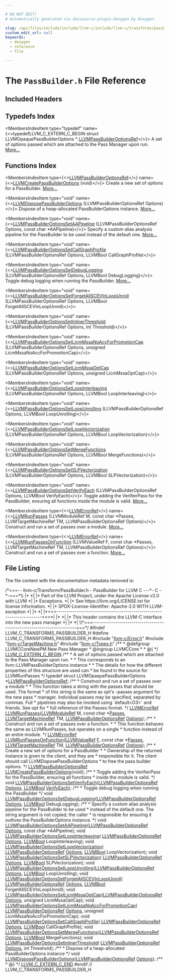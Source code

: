 ```yaml
---

# DO NOT EDIT!
# Automatically generated via docusaurus-plugin-doxygen by Doxygen.

slug: /api/files/include/include/llvm-c/include/llvm-c/transforms/passbuilder-h
custom_edit_url: null
keywords:
  - doxygen
  - reference
  - file

---
```





# The `PassBuilder.h` File Reference

<DoxygenPage pluginConfig={pluginConfig}>



## Included Headers

<IncludesList>
<IncludesListItem
  filePath="llvm-c/Error.h"
  permalink="/docs/api/files/include/include/llvm-c/error-h"
  isLocal="true" />
<IncludesListItem
  filePath="llvm-c/TargetMachine.h"
  permalink="/docs/api/files/include/include/llvm-c/targetmachine-h"
  isLocal="true" />
<IncludesListItem
  filePath="llvm-c/Types.h"
  permalink="/docs/api/files/include/include/llvm-c/types-h"
  isLocal="true" />
</IncludesList>

## Typedefs Index

<MembersIndex>

<MembersIndexItem
  type="typedef"
  name={<>typedefLLVM&#95;C&#95;EXTERN&#95;C&#95;BEGIN struct LLVMOpaquePassBuilderOptions &#42; <a href="/docs/api/groups/llvmccorenewpm/#gab96a23e2cec5c8e689f952c7c9daadb9">LLVMPassBuilderOptionsRef</a></>}>
A set of options passed which are attached to the Pass Manager upon run. <a href="/docs/api/groups/llvmccorenewpm/#gab96a23e2cec5c8e689f952c7c9daadb9">More...</a>
</MembersIndexItem>

</MembersIndex>

## Functions Index

<MembersIndex>

<MembersIndexItem
  type={<><a href="/docs/api/groups/llvmccorenewpm/#gab96a23e2cec5c8e689f952c7c9daadb9">LLVMPassBuilderOptionsRef</a></>}
  name={<><a href="/docs/api/groups/llvmccorenewpm/#ga0fe3fac04d1cb0d18d24b194794678ac">LLVMCreatePassBuilderOptions</a> (void)</>}>
Create a new set of options for a PassBuilder. <a href="/docs/api/groups/llvmccorenewpm/#ga0fe3fac04d1cb0d18d24b194794678ac">More...</a>
</MembersIndexItem>

<MembersIndexItem
  type="void"
  name={<><a href="/docs/api/groups/llvmccorenewpm/#ga2845b29f9e47f8fea2befeca45b07e79">LLVMDisposePassBuilderOptions</a> (LLVMPassBuilderOptionsRef Options)</>}>
Dispose of a heap-allocated PassBuilderOptions instance. <a href="/docs/api/groups/llvmccorenewpm/#ga2845b29f9e47f8fea2befeca45b07e79">More...</a>
</MembersIndexItem>

<MembersIndexItem
  type="void"
  name={<><a href="/docs/api/groups/llvmccorenewpm/#gab90315ff95335ee7bd709a1d57096083">LLVMPassBuilderOptionsSetAAPipeline</a> (LLVMPassBuilderOptionsRef Options, const char &#42;AAPipeline)</>}>
Specify a custom alias analysis pipeline for the PassBuilder to be used instead of the default one. <a href="/docs/api/groups/llvmccorenewpm/#gab90315ff95335ee7bd709a1d57096083">More...</a>
</MembersIndexItem>

<MembersIndexItem
  type="void"
  name={<><a href="/docs/api/groups/llvmccorenewpm/#ga5d2827f09e9253bff90efda50f8646ba">LLVMPassBuilderOptionsSetCallGraphProfile</a> (LLVMPassBuilderOptionsRef Options, LLVMBool CallGraphProfile)</>}>
</MembersIndexItem>

<MembersIndexItem
  type="void"
  name={<><a href="/docs/api/groups/llvmccorenewpm/#ga0e6798311686167ea8c6d52d2c68245b">LLVMPassBuilderOptionsSetDebugLogging</a> (LLVMPassBuilderOptionsRef Options, LLVMBool DebugLogging)</>}>
Toggle debug logging when running the PassBuilder. <a href="/docs/api/groups/llvmccorenewpm/#ga0e6798311686167ea8c6d52d2c68245b">More...</a>
</MembersIndexItem>

<MembersIndexItem
  type="void"
  name={<><a href="/docs/api/groups/llvmccorenewpm/#gacfd7457e6582843ca42e6011418be891">LLVMPassBuilderOptionsSetForgetAllSCEVInLoopUnroll</a> (LLVMPassBuilderOptionsRef Options, LLVMBool ForgetAllSCEVInLoopUnroll)</>}>
</MembersIndexItem>

<MembersIndexItem
  type="void"
  name={<><a href="/docs/api/groups/llvmccorenewpm/#ga48b51173f261a787eb243c86b5a012e4">LLVMPassBuilderOptionsSetInlinerThreshold</a> (LLVMPassBuilderOptionsRef Options, int Threshold)</>}>
</MembersIndexItem>

<MembersIndexItem
  type="void"
  name={<><a href="/docs/api/groups/llvmccorenewpm/#ga394cea3608ff09d97f3a164704ef78ce">LLVMPassBuilderOptionsSetLicmMssaNoAccForPromotionCap</a> (LLVMPassBuilderOptionsRef Options, unsigned LicmMssaNoAccForPromotionCap)</>}>
</MembersIndexItem>

<MembersIndexItem
  type="void"
  name={<><a href="/docs/api/groups/llvmccorenewpm/#ga27d8155739262738247c2e10be936e68">LLVMPassBuilderOptionsSetLicmMssaOptCap</a> (LLVMPassBuilderOptionsRef Options, unsigned LicmMssaOptCap)</>}>
</MembersIndexItem>

<MembersIndexItem
  type="void"
  name={<><a href="/docs/api/groups/llvmccorenewpm/#gade89b3aed22dd6f3616c0578828dfc07">LLVMPassBuilderOptionsSetLoopInterleaving</a> (LLVMPassBuilderOptionsRef Options, LLVMBool LoopInterleaving)</>}>
</MembersIndexItem>

<MembersIndexItem
  type="void"
  name={<><a href="/docs/api/groups/llvmccorenewpm/#ga7063db6cd5a828b75a830a75011c7313">LLVMPassBuilderOptionsSetLoopUnrolling</a> (LLVMPassBuilderOptionsRef Options, LLVMBool LoopUnrolling)</>}>
</MembersIndexItem>

<MembersIndexItem
  type="void"
  name={<><a href="/docs/api/groups/llvmccorenewpm/#ga5fd1b2ca28ad492f2cab4a189b56c222">LLVMPassBuilderOptionsSetLoopVectorization</a> (LLVMPassBuilderOptionsRef Options, LLVMBool LoopVectorization)</>}>
</MembersIndexItem>

<MembersIndexItem
  type="void"
  name={<><a href="/docs/api/groups/llvmccorenewpm/#ga0a26bfce0c16b662c57b619fef542bde">LLVMPassBuilderOptionsSetMergeFunctions</a> (LLVMPassBuilderOptionsRef Options, LLVMBool MergeFunctions)</>}>
</MembersIndexItem>

<MembersIndexItem
  type="void"
  name={<><a href="/docs/api/groups/llvmccorenewpm/#ga4a8f0bbc064a868e343595d6ffdfb0b1">LLVMPassBuilderOptionsSetSLPVectorization</a> (LLVMPassBuilderOptionsRef Options, LLVMBool SLPVectorization)</>}>
</MembersIndexItem>

<MembersIndexItem
  type="void"
  name={<><a href="/docs/api/groups/llvmccorenewpm/#ga1f4b0b26dccab6bd18dc0461a4655758">LLVMPassBuilderOptionsSetVerifyEach</a> (LLVMPassBuilderOptionsRef Options, LLVMBool VerifyEach)</>}>
Toggle adding the VerifierPass for the PassBuilder, ensuring all functions inside the module is valid. <a href="/docs/api/groups/llvmccorenewpm/#ga1f4b0b26dccab6bd18dc0461a4655758">More...</a>
</MembersIndexItem>

<MembersIndexItem
  type={<><a href="/docs/api/groups/llvmcerror/#gad81d81a316ef38888533a24b786a6605">LLVMErrorRef</a></>}
  name={<><a href="/docs/api/groups/llvmccorenewpm/#gae3e632706254c18142e979ad1aec63a9">LLVMRunPasses</a> (LLVMModuleRef M, const char &#42;Passes, LLVMTargetMachineRef TM, LLVMPassBuilderOptionsRef Options)</>}>
Construct and run a set of passes over a module. <a href="/docs/api/groups/llvmccorenewpm/#gae3e632706254c18142e979ad1aec63a9">More...</a>
</MembersIndexItem>

<MembersIndexItem
  type={<><a href="/docs/api/groups/llvmcerror/#gad81d81a316ef38888533a24b786a6605">LLVMErrorRef</a></>}
  name={<><a href="/docs/api/groups/llvmccorenewpm/#gaf31caae4259f8aaaac2d6cc296a3c952">LLVMRunPassesOnFunction</a> (LLVMValueRef F, const char &#42;Passes, LLVMTargetMachineRef TM, LLVMPassBuilderOptionsRef Options)</>}>
Construct and run a set of passes over a function. <a href="/docs/api/groups/llvmccorenewpm/#gaf31caae4259f8aaaac2d6cc296a3c952">More...</a>
</MembersIndexItem>

</MembersIndex>


## File Listing

The file content with the documentation metadata removed is:

<ProgramListing>

<Link id="l00001" /><CodeLine lineNumber="1"><Highlight kind="comment">/&#42;===-- llvm-c/Transform/PassBuilder.h - PassBuilder for LLVM C ---&#42;- C -&#42;-===&#42;\\</Highlight></CodeLine>
<Link id="l00002" /><CodeLine lineNumber="2"><Highlight kind="comment">|&#42;                                                                            &#42;|</Highlight></CodeLine>
<Link id="l00003" /><CodeLine lineNumber="3"><Highlight kind="comment">|&#42; Part of the LLVM Project, under the Apache License v2.0 with LLVM          &#42;|</Highlight></CodeLine>
<Link id="l00004" /><CodeLine lineNumber="4"><Highlight kind="comment">|&#42; Exceptions.                                                                &#42;|</Highlight></CodeLine>
<Link id="l00005" /><CodeLine lineNumber="5"><Highlight kind="comment">|&#42; See https://llvm.org/LICENSE.txt for license information.                  &#42;|</Highlight></CodeLine>
<Link id="l00006" /><CodeLine lineNumber="6"><Highlight kind="comment">|&#42; SPDX-License-Identifier: Apache-2.0 WITH LLVM-exception                    &#42;|</Highlight></CodeLine>
<Link id="l00007" /><CodeLine lineNumber="7"><Highlight kind="comment">|&#42;                                                                            &#42;|</Highlight></CodeLine>
<Link id="l00008" /><CodeLine lineNumber="8"><Highlight kind="comment">|&#42;===----------------------------------------------------------------------===&#42;|</Highlight></CodeLine>
<Link id="l00009" /><CodeLine lineNumber="9"><Highlight kind="comment">|&#42;                                                                            &#42;|</Highlight></CodeLine>
<Link id="l00010" /><CodeLine lineNumber="10"><Highlight kind="comment">|&#42; This header contains the LLVM-C interface into the new pass manager        &#42;|</Highlight></CodeLine>
<Link id="l00011" /><CodeLine lineNumber="11"><Highlight kind="comment">|&#42;                                                                            &#42;|</Highlight></CodeLine>
<Link id="l00012" /><CodeLine lineNumber="12"><Highlight kind="comment">\\&#42;===----------------------------------------------------------------------===&#42;/</Highlight><Highlight kind="normal"></Highlight></CodeLine>
<Link id="l00013" /><CodeLine lineNumber="13"><Highlight kind="normal"></Highlight></CodeLine>
<Link id="l00014" /><CodeLine lineNumber="14"><Highlight kind="normal"></Highlight><Highlight kind="preprocessor">#ifndef LLVM&#95;C&#95;TRANSFORMS&#95;PASSBUILDER&#95;H</Highlight><Highlight kind="normal"></Highlight></CodeLine>
<Link id="l00015" /><CodeLine lineNumber="15"><Highlight kind="normal"></Highlight><Highlight kind="preprocessor">#define LLVM&#95;C&#95;TRANSFORMS&#95;PASSBUILDER&#95;H</Highlight><Highlight kind="normal"></Highlight></CodeLine>
<Link id="l00016" /><CodeLine lineNumber="16"><Highlight kind="normal"></Highlight></CodeLine>
<Link id="l00017" /><CodeLine lineNumber="17"><Highlight kind="normal"></Highlight><Highlight kind="preprocessor">#include &quot;<a href="/docs/api/files/include/include/llvm-c/error-h">llvm-c/Error.h</a>&quot;</Highlight><Highlight kind="normal"></Highlight></CodeLine>
<Link id="l00018" /><CodeLine lineNumber="18"><Highlight kind="normal"></Highlight><Highlight kind="preprocessor">#include &quot;<a href="/docs/api/files/include/include/llvm-c/targetmachine-h">llvm-c/TargetMachine.h</a>&quot;</Highlight><Highlight kind="normal"></Highlight></CodeLine>
<Link id="l00019" /><CodeLine lineNumber="19"><Highlight kind="normal"></Highlight><Highlight kind="preprocessor">#include &quot;<a href="/docs/api/files/include/include/llvm-c/types-h">llvm-c/Types.h</a>&quot;</Highlight><Highlight kind="normal"></Highlight></CodeLine>
<Link id="l00020" /><CodeLine lineNumber="20"><Highlight kind="normal"></Highlight><Highlight kind="comment"></Highlight></CodeLine>
<Link id="l00021" /><CodeLine lineNumber="21"><Highlight kind="comment">/&#42;&#42;</Highlight></CodeLine>
<Link id="l00022" /><CodeLine lineNumber="22"><Highlight kind="comment"> &#42; @defgroup LLVMCCoreNewPM New Pass Manager</Highlight></CodeLine>
<Link id="l00023" /><CodeLine lineNumber="23"><Highlight kind="comment"> &#42; @ingroup LLVMCCore</Highlight></CodeLine>
<Link id="l00024" /><CodeLine lineNumber="24"><Highlight kind="comment"> &#42;</Highlight></CodeLine>
<Link id="l00025" /><CodeLine lineNumber="25"><Highlight kind="comment"> &#42; @&#123;</Highlight></CodeLine>
<Link id="l00026" /><CodeLine lineNumber="26"><Highlight kind="comment"> &#42;/</Highlight><Highlight kind="normal"></Highlight></CodeLine>
<Link id="l00027" /><CodeLine lineNumber="27"><Highlight kind="normal"></Highlight></CodeLine>
<Link id="l00028" /><CodeLine lineNumber="28"><Highlight kind="normal"><a href="/docs/api/files/include/include/llvm-c/externc-h/#a4789aaabaa5bf3b7a549171b47cc4d4a">LLVM&#95;C&#95;EXTERN&#95;C&#95;BEGIN</a></Highlight></CodeLine>
<Link id="l00029" /><CodeLine lineNumber="29"><Highlight kind="normal"></Highlight><Highlight kind="comment"></Highlight></CodeLine>
<Link id="l00030" /><CodeLine lineNumber="30"><Highlight kind="comment">/&#42;&#42;</Highlight></CodeLine>
<Link id="l00031" /><CodeLine lineNumber="31"><Highlight kind="comment"> &#42; A set of options passed which are attached to the Pass Manager upon run.</Highlight></CodeLine>
<Link id="l00032" /><CodeLine lineNumber="32"><Highlight kind="comment"> &#42;</Highlight></CodeLine>
<Link id="l00033" /><CodeLine lineNumber="33"><Highlight kind="comment"> &#42; This corresponds to an llvm::LLVMPassBuilderOptions instance</Highlight></CodeLine>
<Link id="l00034" /><CodeLine lineNumber="34"><Highlight kind="comment"> &#42;</Highlight></CodeLine>
<Link id="l00035" /><CodeLine lineNumber="35"><Highlight kind="comment"> &#42; The details for how the different properties of this structure are used can</Highlight></CodeLine>
<Link id="l00036" /><CodeLine lineNumber="36"><Highlight kind="comment"> &#42; be found in the source for LLVMRunPasses</Highlight></CodeLine>
<Link id="l00037" /><CodeLine lineNumber="37"><Highlight kind="comment"> &#42;/</Highlight><Highlight kind="normal"></Highlight></CodeLine>
<Link id="l00038" /><CodeLine lineNumber="38" lineLink="/docs/api/groups/llvmccorenewpm/#gab96a23e2cec5c8e689f952c7c9daadb9"><Highlight kind="normal"></Highlight><Highlight kind="keyword">typedef</Highlight><Highlight kind="normal"> </Highlight><Highlight kind="keyword">struct </Highlight><Highlight kind="normal">LLVMOpaquePassBuilderOptions &#42;<a href="/docs/api/groups/llvmccorenewpm/#gab96a23e2cec5c8e689f952c7c9daadb9">LLVMPassBuilderOptionsRef</a>;</Highlight></CodeLine>
<Link id="l00039" /><CodeLine lineNumber="39"><Highlight kind="normal"></Highlight><Highlight kind="comment"></Highlight></CodeLine>
<Link id="l00040" /><CodeLine lineNumber="40"><Highlight kind="comment">/&#42;&#42;</Highlight></CodeLine>
<Link id="l00041" /><CodeLine lineNumber="41"><Highlight kind="comment"> &#42; Construct and run a set of passes over a module</Highlight></CodeLine>
<Link id="l00042" /><CodeLine lineNumber="42"><Highlight kind="comment"> &#42;</Highlight></CodeLine>
<Link id="l00043" /><CodeLine lineNumber="43"><Highlight kind="comment"> &#42; This function takes a string with the passes that should be used. The format</Highlight></CodeLine>
<Link id="l00044" /><CodeLine lineNumber="44"><Highlight kind="comment"> &#42; of this string is the same as opt&#39;s -passes argument for the new pass</Highlight></CodeLine>
<Link id="l00045" /><CodeLine lineNumber="45"><Highlight kind="comment"> &#42; manager. Individual passes may be specified, separated by commas. Full</Highlight></CodeLine>
<Link id="l00046" /><CodeLine lineNumber="46"><Highlight kind="comment"> &#42; pipelines may also be invoked using &#96;default&lt;O3&gt;&#96; and friends. See opt for</Highlight></CodeLine>
<Link id="l00047" /><CodeLine lineNumber="47"><Highlight kind="comment"> &#42; full reference of the Passes format.</Highlight></CodeLine>
<Link id="l00048" /><CodeLine lineNumber="48"><Highlight kind="comment"> &#42;/</Highlight><Highlight kind="normal"></Highlight></CodeLine>
<Link id="l00049" /><CodeLine lineNumber="49"><Highlight kind="normal"><a href="/docs/api/groups/llvmcerror/#gad81d81a316ef38888533a24b786a6605">LLVMErrorRef</a> <a href="/docs/api/groups/llvmccorenewpm/#gae3e632706254c18142e979ad1aec63a9">LLVMRunPasses</a>(<a href="/docs/api/groups/llvmcsupporttypes/#gad1d1bb5f901c903a0cf09c5a053c9c56">LLVMModuleRef</a> M, </Highlight><Highlight kind="keyword">const</Highlight><Highlight kind="normal"> </Highlight><Highlight kind="keywordtype">char</Highlight><Highlight kind="normal"> &#42;<a href="/docs/api/files/lib/lib/passes/passbuilderbindings-cpp/#a4a1f52f59d0b4cc188f43fbfdccf6c54">Passes</a>,</Highlight></CodeLine>
<Link id="l00050" /><CodeLine lineNumber="50"><Highlight kind="normal">                           <a href="/docs/api/groups/llvmctarget/#ga2fd34441d1fdf9466981c6c95caea314">LLVMTargetMachineRef</a> TM,</Highlight></CodeLine>
<Link id="l00051" /><CodeLine lineNumber="51"><Highlight kind="normal">                           <a href="/docs/api/groups/llvmccorenewpm/#gab96a23e2cec5c8e689f952c7c9daadb9">LLVMPassBuilderOptionsRef</a> <a href="/docs/api/files/lib/lib/debuginfo/lib/debuginfo/logicalview/lib/debuginfo/logicalview/core/lvoptions-cpp/#ab4088b7a11f3cbc38ac16a6e9c72494e">Options</a>);</Highlight></CodeLine>
<Link id="l00052" /><CodeLine lineNumber="52"><Highlight kind="normal"></Highlight><Highlight kind="comment"></Highlight></CodeLine>
<Link id="l00053" /><CodeLine lineNumber="53"><Highlight kind="comment">/&#42;&#42;</Highlight></CodeLine>
<Link id="l00054" /><CodeLine lineNumber="54"><Highlight kind="comment"> &#42; Construct and run a set of passes over a function.</Highlight></CodeLine>
<Link id="l00055" /><CodeLine lineNumber="55"><Highlight kind="comment"> &#42;</Highlight></CodeLine>
<Link id="l00056" /><CodeLine lineNumber="56"><Highlight kind="comment"> &#42; This function behaves the same as LLVMRunPasses, but operates on a single</Highlight></CodeLine>
<Link id="l00057" /><CodeLine lineNumber="57"><Highlight kind="comment"> &#42; function instead of an entire module.</Highlight></CodeLine>
<Link id="l00058" /><CodeLine lineNumber="58"><Highlight kind="comment"> &#42;/</Highlight><Highlight kind="normal"></Highlight></CodeLine>
<Link id="l00059" /><CodeLine lineNumber="59"><Highlight kind="normal"><a href="/docs/api/groups/llvmcerror/#gad81d81a316ef38888533a24b786a6605">LLVMErrorRef</a> <a href="/docs/api/groups/llvmccorenewpm/#gaf31caae4259f8aaaac2d6cc296a3c952">LLVMRunPassesOnFunction</a>(<a href="/docs/api/groups/llvmcsupporttypes/#ga113ce952344691b8304a43a314f8be17">LLVMValueRef</a> <a href="/docs/api/files/lib/lib/support/md5-cpp/#a96d73bbd7af15cb1fc38c3f4a3bd82e9">F</a>, </Highlight><Highlight kind="keyword">const</Highlight><Highlight kind="normal"> </Highlight><Highlight kind="keywordtype">char</Highlight><Highlight kind="normal"> &#42;<a href="/docs/api/files/lib/lib/passes/passbuilderbindings-cpp/#a4a1f52f59d0b4cc188f43fbfdccf6c54">Passes</a>,</Highlight></CodeLine>
<Link id="l00060" /><CodeLine lineNumber="60"><Highlight kind="normal">                                     <a href="/docs/api/groups/llvmctarget/#ga2fd34441d1fdf9466981c6c95caea314">LLVMTargetMachineRef</a> TM,</Highlight></CodeLine>
<Link id="l00061" /><CodeLine lineNumber="61"><Highlight kind="normal">                                     <a href="/docs/api/groups/llvmccorenewpm/#gab96a23e2cec5c8e689f952c7c9daadb9">LLVMPassBuilderOptionsRef</a> <a href="/docs/api/files/lib/lib/debuginfo/lib/debuginfo/logicalview/lib/debuginfo/logicalview/core/lvoptions-cpp/#ab4088b7a11f3cbc38ac16a6e9c72494e">Options</a>);</Highlight></CodeLine>
<Link id="l00062" /><CodeLine lineNumber="62"><Highlight kind="normal"></Highlight><Highlight kind="comment"></Highlight></CodeLine>
<Link id="l00063" /><CodeLine lineNumber="63"><Highlight kind="comment">/&#42;&#42;</Highlight></CodeLine>
<Link id="l00064" /><CodeLine lineNumber="64"><Highlight kind="comment"> &#42; Create a new set of options for a PassBuilder</Highlight></CodeLine>
<Link id="l00065" /><CodeLine lineNumber="65"><Highlight kind="comment"> &#42;</Highlight></CodeLine>
<Link id="l00066" /><CodeLine lineNumber="66"><Highlight kind="comment"> &#42; Ownership of the returned instance is given to the client, and they are</Highlight></CodeLine>
<Link id="l00067" /><CodeLine lineNumber="67"><Highlight kind="comment"> &#42; responsible for it. The client should call LLVMDisposePassBuilderOptions</Highlight></CodeLine>
<Link id="l00068" /><CodeLine lineNumber="68"><Highlight kind="comment"> &#42; to free the pass builder options.</Highlight></CodeLine>
<Link id="l00069" /><CodeLine lineNumber="69"><Highlight kind="comment"> &#42;/</Highlight><Highlight kind="normal"></Highlight></CodeLine>
<Link id="l00070" /><CodeLine lineNumber="70"><Highlight kind="normal"><a href="/docs/api/groups/llvmccorenewpm/#gab96a23e2cec5c8e689f952c7c9daadb9">LLVMPassBuilderOptionsRef</a> <a href="/docs/api/groups/llvmccorenewpm/#ga0fe3fac04d1cb0d18d24b194794678ac">LLVMCreatePassBuilderOptions</a>(</Highlight><Highlight kind="keywordtype">void</Highlight><Highlight kind="normal">);</Highlight></CodeLine>
<Link id="l00071" /><CodeLine lineNumber="71"><Highlight kind="normal"></Highlight><Highlight kind="comment"></Highlight></CodeLine>
<Link id="l00072" /><CodeLine lineNumber="72"><Highlight kind="comment">/&#42;&#42;</Highlight></CodeLine>
<Link id="l00073" /><CodeLine lineNumber="73"><Highlight kind="comment"> &#42; Toggle adding the VerifierPass for the PassBuilder, ensuring all functions</Highlight></CodeLine>
<Link id="l00074" /><CodeLine lineNumber="74"><Highlight kind="comment"> &#42; inside the module is valid.</Highlight></CodeLine>
<Link id="l00075" /><CodeLine lineNumber="75"><Highlight kind="comment"> &#42;/</Highlight><Highlight kind="normal"></Highlight></CodeLine>
<Link id="l00076" /><CodeLine lineNumber="76"><Highlight kind="normal"></Highlight><Highlight kind="keywordtype">void</Highlight><Highlight kind="normal"> <a href="/docs/api/groups/llvmccorenewpm/#ga1f4b0b26dccab6bd18dc0461a4655758">LLVMPassBuilderOptionsSetVerifyEach</a>(<a href="/docs/api/groups/llvmccorenewpm/#gab96a23e2cec5c8e689f952c7c9daadb9">LLVMPassBuilderOptionsRef</a> <a href="/docs/api/files/lib/lib/debuginfo/lib/debuginfo/logicalview/lib/debuginfo/logicalview/core/lvoptions-cpp/#ab4088b7a11f3cbc38ac16a6e9c72494e">Options</a>,</Highlight></CodeLine>
<Link id="l00077" /><CodeLine lineNumber="77"><Highlight kind="normal">                                         <a href="/docs/api/groups/llvmcsupporttypes/#ga209de0bceb13179a973c6a45211617bd">LLVMBool</a> <a href="/docs/api/files/lib/lib/passes/passbuilderbindings-cpp/#acf9a76b441b49648ba97e4a40c3ad5f6">VerifyEach</a>);</Highlight></CodeLine>
<Link id="l00078" /><CodeLine lineNumber="78"><Highlight kind="normal"></Highlight><Highlight kind="comment"></Highlight></CodeLine>
<Link id="l00079" /><CodeLine lineNumber="79"><Highlight kind="comment">/&#42;&#42;</Highlight></CodeLine>
<Link id="l00080" /><CodeLine lineNumber="80"><Highlight kind="comment"> &#42; Toggle debug logging when running the PassBuilder</Highlight></CodeLine>
<Link id="l00081" /><CodeLine lineNumber="81"><Highlight kind="comment"> &#42;/</Highlight><Highlight kind="normal"></Highlight></CodeLine>
<Link id="l00082" /><CodeLine lineNumber="82"><Highlight kind="normal"></Highlight><Highlight kind="keywordtype">void</Highlight><Highlight kind="normal"> <a href="/docs/api/groups/llvmccorenewpm/#ga0e6798311686167ea8c6d52d2c68245b">LLVMPassBuilderOptionsSetDebugLogging</a>(<a href="/docs/api/groups/llvmccorenewpm/#gab96a23e2cec5c8e689f952c7c9daadb9">LLVMPassBuilderOptionsRef</a> <a href="/docs/api/files/lib/lib/debuginfo/lib/debuginfo/logicalview/lib/debuginfo/logicalview/core/lvoptions-cpp/#ab4088b7a11f3cbc38ac16a6e9c72494e">Options</a>,</Highlight></CodeLine>
<Link id="l00083" /><CodeLine lineNumber="83"><Highlight kind="normal">                                           <a href="/docs/api/groups/llvmcsupporttypes/#ga209de0bceb13179a973c6a45211617bd">LLVMBool</a> DebugLogging);</Highlight></CodeLine>
<Link id="l00084" /><CodeLine lineNumber="84"><Highlight kind="normal"></Highlight><Highlight kind="comment"></Highlight></CodeLine>
<Link id="l00085" /><CodeLine lineNumber="85"><Highlight kind="comment">/&#42;&#42;</Highlight></CodeLine>
<Link id="l00086" /><CodeLine lineNumber="86"><Highlight kind="comment"> &#42; Specify a custom alias analysis pipeline for the PassBuilder to be used</Highlight></CodeLine>
<Link id="l00087" /><CodeLine lineNumber="87"><Highlight kind="comment"> &#42; instead of the default one. The string argument is not copied; the caller</Highlight></CodeLine>
<Link id="l00088" /><CodeLine lineNumber="88"><Highlight kind="comment"> &#42; is responsible for ensuring it outlives the PassBuilderOptions instance.</Highlight></CodeLine>
<Link id="l00089" /><CodeLine lineNumber="89"><Highlight kind="comment"> &#42;/</Highlight><Highlight kind="normal"></Highlight></CodeLine>
<Link id="l00090" /><CodeLine lineNumber="90"><Highlight kind="normal"></Highlight><Highlight kind="keywordtype">void</Highlight><Highlight kind="normal"> <a href="/docs/api/groups/llvmccorenewpm/#gab90315ff95335ee7bd709a1d57096083">LLVMPassBuilderOptionsSetAAPipeline</a>(<a href="/docs/api/groups/llvmccorenewpm/#gab96a23e2cec5c8e689f952c7c9daadb9">LLVMPassBuilderOptionsRef</a> <a href="/docs/api/files/lib/lib/debuginfo/lib/debuginfo/logicalview/lib/debuginfo/logicalview/core/lvoptions-cpp/#ab4088b7a11f3cbc38ac16a6e9c72494e">Options</a>,</Highlight></CodeLine>
<Link id="l00091" /><CodeLine lineNumber="91"><Highlight kind="normal">                                         </Highlight><Highlight kind="keyword">const</Highlight><Highlight kind="normal"> </Highlight><Highlight kind="keywordtype">char</Highlight><Highlight kind="normal"> &#42;AAPipeline);</Highlight></CodeLine>
<Link id="l00092" /><CodeLine lineNumber="92"><Highlight kind="normal"></Highlight></CodeLine>
<Link id="l00093" /><CodeLine lineNumber="93"><Highlight kind="normal"></Highlight><Highlight kind="keywordtype">void</Highlight><Highlight kind="normal"> <a href="/docs/api/groups/llvmccorenewpm/#gade89b3aed22dd6f3616c0578828dfc07">LLVMPassBuilderOptionsSetLoopInterleaving</a>(</Highlight></CodeLine>
<Link id="l00094" /><CodeLine lineNumber="94"><Highlight kind="normal">    <a href="/docs/api/groups/llvmccorenewpm/#gab96a23e2cec5c8e689f952c7c9daadb9">LLVMPassBuilderOptionsRef</a> <a href="/docs/api/files/lib/lib/debuginfo/lib/debuginfo/logicalview/lib/debuginfo/logicalview/core/lvoptions-cpp/#ab4088b7a11f3cbc38ac16a6e9c72494e">Options</a>, <a href="/docs/api/groups/llvmcsupporttypes/#ga209de0bceb13179a973c6a45211617bd">LLVMBool</a> LoopInterleaving);</Highlight></CodeLine>
<Link id="l00095" /><CodeLine lineNumber="95"><Highlight kind="normal"></Highlight></CodeLine>
<Link id="l00096" /><CodeLine lineNumber="96"><Highlight kind="normal"></Highlight><Highlight kind="keywordtype">void</Highlight><Highlight kind="normal"> <a href="/docs/api/groups/llvmccorenewpm/#ga5fd1b2ca28ad492f2cab4a189b56c222">LLVMPassBuilderOptionsSetLoopVectorization</a>(</Highlight></CodeLine>
<Link id="l00097" /><CodeLine lineNumber="97"><Highlight kind="normal">    <a href="/docs/api/groups/llvmccorenewpm/#gab96a23e2cec5c8e689f952c7c9daadb9">LLVMPassBuilderOptionsRef</a> <a href="/docs/api/files/lib/lib/debuginfo/lib/debuginfo/logicalview/lib/debuginfo/logicalview/core/lvoptions-cpp/#ab4088b7a11f3cbc38ac16a6e9c72494e">Options</a>, <a href="/docs/api/groups/llvmcsupporttypes/#ga209de0bceb13179a973c6a45211617bd">LLVMBool</a> LoopVectorization);</Highlight></CodeLine>
<Link id="l00098" /><CodeLine lineNumber="98"><Highlight kind="normal"></Highlight></CodeLine>
<Link id="l00099" /><CodeLine lineNumber="99"><Highlight kind="normal"></Highlight><Highlight kind="keywordtype">void</Highlight><Highlight kind="normal"> <a href="/docs/api/groups/llvmccorenewpm/#ga4a8f0bbc064a868e343595d6ffdfb0b1">LLVMPassBuilderOptionsSetSLPVectorization</a>(</Highlight></CodeLine>
<Link id="l00100" /><CodeLine lineNumber="100"><Highlight kind="normal">    <a href="/docs/api/groups/llvmccorenewpm/#gab96a23e2cec5c8e689f952c7c9daadb9">LLVMPassBuilderOptionsRef</a> <a href="/docs/api/files/lib/lib/debuginfo/lib/debuginfo/logicalview/lib/debuginfo/logicalview/core/lvoptions-cpp/#ab4088b7a11f3cbc38ac16a6e9c72494e">Options</a>, <a href="/docs/api/groups/llvmcsupporttypes/#ga209de0bceb13179a973c6a45211617bd">LLVMBool</a> SLPVectorization);</Highlight></CodeLine>
<Link id="l00101" /><CodeLine lineNumber="101"><Highlight kind="normal"></Highlight></CodeLine>
<Link id="l00102" /><CodeLine lineNumber="102"><Highlight kind="normal"></Highlight><Highlight kind="keywordtype">void</Highlight><Highlight kind="normal"> <a href="/docs/api/groups/llvmccorenewpm/#ga7063db6cd5a828b75a830a75011c7313">LLVMPassBuilderOptionsSetLoopUnrolling</a>(<a href="/docs/api/groups/llvmccorenewpm/#gab96a23e2cec5c8e689f952c7c9daadb9">LLVMPassBuilderOptionsRef</a> <a href="/docs/api/files/lib/lib/debuginfo/lib/debuginfo/logicalview/lib/debuginfo/logicalview/core/lvoptions-cpp/#ab4088b7a11f3cbc38ac16a6e9c72494e">Options</a>,</Highlight></CodeLine>
<Link id="l00103" /><CodeLine lineNumber="103"><Highlight kind="normal">                                            <a href="/docs/api/groups/llvmcsupporttypes/#ga209de0bceb13179a973c6a45211617bd">LLVMBool</a> LoopUnrolling);</Highlight></CodeLine>
<Link id="l00104" /><CodeLine lineNumber="104"><Highlight kind="normal"></Highlight></CodeLine>
<Link id="l00105" /><CodeLine lineNumber="105"><Highlight kind="normal"></Highlight><Highlight kind="keywordtype">void</Highlight><Highlight kind="normal"> <a href="/docs/api/groups/llvmccorenewpm/#gacfd7457e6582843ca42e6011418be891">LLVMPassBuilderOptionsSetForgetAllSCEVInLoopUnroll</a>(</Highlight></CodeLine>
<Link id="l00106" /><CodeLine lineNumber="106"><Highlight kind="normal">    <a href="/docs/api/groups/llvmccorenewpm/#gab96a23e2cec5c8e689f952c7c9daadb9">LLVMPassBuilderOptionsRef</a> <a href="/docs/api/files/lib/lib/debuginfo/lib/debuginfo/logicalview/lib/debuginfo/logicalview/core/lvoptions-cpp/#ab4088b7a11f3cbc38ac16a6e9c72494e">Options</a>, <a href="/docs/api/groups/llvmcsupporttypes/#ga209de0bceb13179a973c6a45211617bd">LLVMBool</a> ForgetAllSCEVInLoopUnroll);</Highlight></CodeLine>
<Link id="l00107" /><CodeLine lineNumber="107"><Highlight kind="normal"></Highlight></CodeLine>
<Link id="l00108" /><CodeLine lineNumber="108"><Highlight kind="normal"></Highlight><Highlight kind="keywordtype">void</Highlight><Highlight kind="normal"> <a href="/docs/api/groups/llvmccorenewpm/#ga27d8155739262738247c2e10be936e68">LLVMPassBuilderOptionsSetLicmMssaOptCap</a>(<a href="/docs/api/groups/llvmccorenewpm/#gab96a23e2cec5c8e689f952c7c9daadb9">LLVMPassBuilderOptionsRef</a> <a href="/docs/api/files/lib/lib/debuginfo/lib/debuginfo/logicalview/lib/debuginfo/logicalview/core/lvoptions-cpp/#ab4088b7a11f3cbc38ac16a6e9c72494e">Options</a>,</Highlight></CodeLine>
<Link id="l00109" /><CodeLine lineNumber="109"><Highlight kind="normal">                                             </Highlight><Highlight kind="keywordtype">unsigned</Highlight><Highlight kind="normal"> LicmMssaOptCap);</Highlight></CodeLine>
<Link id="l00110" /><CodeLine lineNumber="110"><Highlight kind="normal"></Highlight></CodeLine>
<Link id="l00111" /><CodeLine lineNumber="111"><Highlight kind="normal"></Highlight><Highlight kind="keywordtype">void</Highlight><Highlight kind="normal"> <a href="/docs/api/groups/llvmccorenewpm/#ga394cea3608ff09d97f3a164704ef78ce">LLVMPassBuilderOptionsSetLicmMssaNoAccForPromotionCap</a>(</Highlight></CodeLine>
<Link id="l00112" /><CodeLine lineNumber="112"><Highlight kind="normal">    <a href="/docs/api/groups/llvmccorenewpm/#gab96a23e2cec5c8e689f952c7c9daadb9">LLVMPassBuilderOptionsRef</a> <a href="/docs/api/files/lib/lib/debuginfo/lib/debuginfo/logicalview/lib/debuginfo/logicalview/core/lvoptions-cpp/#ab4088b7a11f3cbc38ac16a6e9c72494e">Options</a>, </Highlight><Highlight kind="keywordtype">unsigned</Highlight><Highlight kind="normal"> LicmMssaNoAccForPromotionCap);</Highlight></CodeLine>
<Link id="l00113" /><CodeLine lineNumber="113"><Highlight kind="normal"></Highlight></CodeLine>
<Link id="l00114" /><CodeLine lineNumber="114"><Highlight kind="normal"></Highlight><Highlight kind="keywordtype">void</Highlight><Highlight kind="normal"> <a href="/docs/api/groups/llvmccorenewpm/#ga5d2827f09e9253bff90efda50f8646ba">LLVMPassBuilderOptionsSetCallGraphProfile</a>(</Highlight></CodeLine>
<Link id="l00115" /><CodeLine lineNumber="115"><Highlight kind="normal">    <a href="/docs/api/groups/llvmccorenewpm/#gab96a23e2cec5c8e689f952c7c9daadb9">LLVMPassBuilderOptionsRef</a> <a href="/docs/api/files/lib/lib/debuginfo/lib/debuginfo/logicalview/lib/debuginfo/logicalview/core/lvoptions-cpp/#ab4088b7a11f3cbc38ac16a6e9c72494e">Options</a>, <a href="/docs/api/groups/llvmcsupporttypes/#ga209de0bceb13179a973c6a45211617bd">LLVMBool</a> CallGraphProfile);</Highlight></CodeLine>
<Link id="l00116" /><CodeLine lineNumber="116"><Highlight kind="normal"></Highlight></CodeLine>
<Link id="l00117" /><CodeLine lineNumber="117"><Highlight kind="normal"></Highlight><Highlight kind="keywordtype">void</Highlight><Highlight kind="normal"> <a href="/docs/api/groups/llvmccorenewpm/#ga0a26bfce0c16b662c57b619fef542bde">LLVMPassBuilderOptionsSetMergeFunctions</a>(<a href="/docs/api/groups/llvmccorenewpm/#gab96a23e2cec5c8e689f952c7c9daadb9">LLVMPassBuilderOptionsRef</a> <a href="/docs/api/files/lib/lib/debuginfo/lib/debuginfo/logicalview/lib/debuginfo/logicalview/core/lvoptions-cpp/#ab4088b7a11f3cbc38ac16a6e9c72494e">Options</a>,</Highlight></CodeLine>
<Link id="l00118" /><CodeLine lineNumber="118"><Highlight kind="normal">                                             <a href="/docs/api/groups/llvmcsupporttypes/#ga209de0bceb13179a973c6a45211617bd">LLVMBool</a> MergeFunctions);</Highlight></CodeLine>
<Link id="l00119" /><CodeLine lineNumber="119"><Highlight kind="normal"></Highlight></CodeLine>
<Link id="l00120" /><CodeLine lineNumber="120"><Highlight kind="normal"></Highlight><Highlight kind="keywordtype">void</Highlight><Highlight kind="normal"> <a href="/docs/api/groups/llvmccorenewpm/#ga48b51173f261a787eb243c86b5a012e4">LLVMPassBuilderOptionsSetInlinerThreshold</a>(</Highlight></CodeLine>
<Link id="l00121" /><CodeLine lineNumber="121"><Highlight kind="normal">    <a href="/docs/api/groups/llvmccorenewpm/#gab96a23e2cec5c8e689f952c7c9daadb9">LLVMPassBuilderOptionsRef</a> <a href="/docs/api/files/lib/lib/debuginfo/lib/debuginfo/logicalview/lib/debuginfo/logicalview/core/lvoptions-cpp/#ab4088b7a11f3cbc38ac16a6e9c72494e">Options</a>, </Highlight><Highlight kind="keywordtype">int</Highlight><Highlight kind="normal"> Threshold);</Highlight></CodeLine>
<Link id="l00122" /><CodeLine lineNumber="122"><Highlight kind="normal"></Highlight><Highlight kind="comment"></Highlight></CodeLine>
<Link id="l00123" /><CodeLine lineNumber="123"><Highlight kind="comment">/&#42;&#42;</Highlight></CodeLine>
<Link id="l00124" /><CodeLine lineNumber="124"><Highlight kind="comment"> &#42; Dispose of a heap-allocated PassBuilderOptions instance</Highlight></CodeLine>
<Link id="l00125" /><CodeLine lineNumber="125"><Highlight kind="comment"> &#42;/</Highlight><Highlight kind="normal"></Highlight></CodeLine>
<Link id="l00126" /><CodeLine lineNumber="126"><Highlight kind="normal"></Highlight><Highlight kind="keywordtype">void</Highlight><Highlight kind="normal"> <a href="/docs/api/groups/llvmccorenewpm/#ga2845b29f9e47f8fea2befeca45b07e79">LLVMDisposePassBuilderOptions</a>(<a href="/docs/api/groups/llvmccorenewpm/#gab96a23e2cec5c8e689f952c7c9daadb9">LLVMPassBuilderOptionsRef</a> <a href="/docs/api/files/lib/lib/debuginfo/lib/debuginfo/logicalview/lib/debuginfo/logicalview/core/lvoptions-cpp/#ab4088b7a11f3cbc38ac16a6e9c72494e">Options</a>);</Highlight></CodeLine>
<Link id="l00127" /><CodeLine lineNumber="127"><Highlight kind="normal"></Highlight><Highlight kind="comment"></Highlight></CodeLine>
<Link id="l00128" /><CodeLine lineNumber="128"><Highlight kind="comment">/&#42;&#42;</Highlight></CodeLine>
<Link id="l00129" /><CodeLine lineNumber="129"><Highlight kind="comment"> &#42; @&#125;</Highlight></CodeLine>
<Link id="l00130" /><CodeLine lineNumber="130"><Highlight kind="comment"> &#42;/</Highlight><Highlight kind="normal"></Highlight></CodeLine>
<Link id="l00131" /><CodeLine lineNumber="131"><Highlight kind="normal"></Highlight></CodeLine>
<Link id="l00132" /><CodeLine lineNumber="132"><Highlight kind="normal"><a href="/docs/api/files/include/include/llvm-c/externc-h/#ae016a3733553fe3990c8dfcec10d9d3a">LLVM&#95;C&#95;EXTERN&#95;C&#95;END</a></Highlight></CodeLine>
<Link id="l00133" /><CodeLine lineNumber="133"><Highlight kind="normal"></Highlight></CodeLine>
<Link id="l00134" /><CodeLine lineNumber="134"><Highlight kind="normal"></Highlight><Highlight kind="preprocessor">#endif </Highlight><Highlight kind="comment">// LLVM&#95;C&#95;TRANSFORMS&#95;PASSBUILDER&#95;H</Highlight><Highlight kind="normal"></Highlight></CodeLine>

</ProgramListing>

</DoxygenPage>
